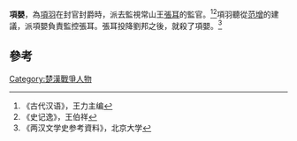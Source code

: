 {{expand|time=2018-04-15T07:25:51+00:00}}
'''項嬰'''，為[[項羽|項羽]]在封官封爵時，派去監視常山王[[張耳|張耳]]的監官。<ref>《古代汉语》，王力主编</ref><ref>《史记逸》，王伯祥</ref>項羽聽從[[范增|范增]]的建議，派項嬰負責監控張耳。張耳投降劉邦之後，就殺了項嬰。<ref>《两汉文学史参考資料》，北京大学</ref>

==參考==
{{reflist}}

[[Category:楚漢戰爭人物|Category:楚漢戰爭人物]]